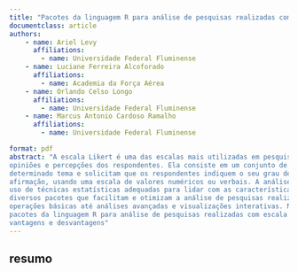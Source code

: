 ```yaml
---
title: "Pacotes da linguagem R para análise de pesquisas realizadas com escala Likert"
documentclass: article
authors: 
    - name: Ariel Levy
      affiliations: 
        - name: Universidade Federal Fluminense
    - name: Luciane Ferreira Alcoforado
      affiliations: 
        - name: Academia da Força Aérea
    - name: Orlando Celso Longo
      affiliations: 
        - name: Universidade Federal Fluminense
    - name: Marcus Antonio Cardoso Ramalho
      affiliations: 
        - name: Universidade Federal Fluminense

format: pdf
abstract: "A escala Likert é uma das escalas mais utilizadas em pesquisas sociais e comportamentais para medir atitudes,
opiniões e percepções dos respondentes. Ela consiste em um conjunto de itens que apresentam afirmações sobre um
determinado tema e solicitam que os respondentes indiquem o seu grau de concordância ou discordância com cada
afirmação, usando uma escala de valores numéricos ou verbais. A análise dos dados coletados com a escala Likert requer o
uso de técnicas estatísticas adequadas para lidar com as características e as limitações dessa escala. A linguagem R oferece
diversos pacotes que facilitam e otimizam a análise de pesquisas realizadas com escala Likert, permitindo realizar desde
operações básicas até análises avançadas e visualizações interativas. Nesta apresentação, vamos abordar os principais
pacotes da linguagem R para análise de pesquisas realizadas com escala Likert, destacando as suas funcionalidades,
vantagens e desvantagens"
---
```


<!---
 Olá! Sugiro aceitar o trabalho somente se realizarem mudanças maiores. Essas mudanças estão relacionadas principalmente a redefinir o objetivo do trabalho, ou seja, é necessário pensar em como o uso do R permite a análise de pesquisas realizadas com escala Likert. Em outras palavras, como o uso do R pode impulsionar a linha de análise de pesquisas com escala Likert. É necessário também fazer uma proposta metodológica, por exemplo, sugerir quais pacotes são mais apropriados para começar com pesquisas baseadas em escala Likert, quais pacotes são para análise intermediária e quais para análise avançada, isto é, fazer uma classificação dos pacotes em relação aos seus potenciais. Finalmente, a partir da metodologia proposta na sugestão anterior, é necessário expor os desafios que ainda não foram abordados nos pacotes descritos, o que poderia ser uma fonte de desenvolvimento de novos pacotes de R. Muito obrigada! 
--->


## resumo

<!---
 this is how to justify text in latex

--->
::: texto
::: { style="text-align: justify;"}

:::
:::